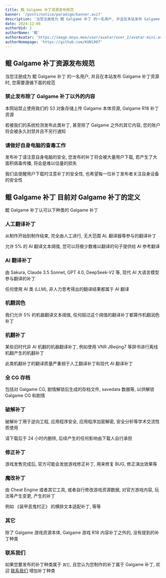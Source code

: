 ```yaml
---
title: 鲲 Galgame 补丁资源发布规范
banner: '/posts/notice/paradigm/banner.avif'
description: '当您注册成为 鲲 Galgame 补丁 的一名用户, 并且在本站发布 Galgame 补丁资源 时, 您需要遵循下面的规范, 禁止发布除了 Galgame 补丁以外的内容'
date: 2024-12-08
authorUid: 2
authorName: '鲲'
authorAvatar: 'https://image.moyu.moe/user/avatar/user_2/avatar-mini.avif'
authorHomepage: 'https://github.com/KUN1007'
---
```


## 鲲 Galgame 补丁资源发布规范

当您注册成为 鲲 Galgame 补丁 的一名用户, 并且在本站发布 Galgame 补丁资源 时, 您需要遵循下面的规范

### 禁止发布除了 Galgame 补丁以外的内容

本网站禁止使用我们的 S3 对象存储上传 Galgame 本体资源, Galgame R18 补丁资源

若被我们的系统检测发布此类补丁, 甚至除了 Galgame 之外的其它内容, 您的账户将会被永久封禁并且不另行通知

### 请做好自身电脑的查毒工作

发布补丁请注意自身电脑的安全, 您发布的补丁将会被大量用户下载, 若产生了大面积病毒传播, 将会是难以估量的损失

我们会提醒用户下载时注意补丁的安全性, 也希望每一位补丁发布者关注自身设备的安全性

## 鲲 Galgame 补丁 目前对 Galgame 补丁的定义

鲲 Galgame 补丁认可以下种类的 Galgame 补丁

### 人工翻译补丁

从制作开始到制作结束, 完全由人工进行, 无大范围 AI, 翻译器等参与的翻译补丁

允许 5% 的 AI 翻译文本阈值, 您可以将极少数难以翻译的句子提供给 AI 参考翻译

### AI 翻译补丁

由 Sakura, Claude 3.5 Sonnet, GPT 4.0, DeepSeek-V2 等, 现代 AI 大语言模型参与翻译的补丁

任何使用 AI 类 (LLM), 非人力思考得出的翻译结果都属于 AI 翻译

### 机翻润色

我们允许 5% 的机器翻译文本阈值, 任何超过这个阈值的翻译补丁都算作机翻润色补丁

### 机翻补丁

某些旧时代非 AI 机翻的机器翻译补丁, 例如使用 VNR JBeijing7 等辞书进行离线机翻产生的机翻补丁

此类机翻补丁的翻译质量严重弱于人工翻译补丁和现代 AI 翻译补丁

### 全 CG 存档

包括对 Galgame CG, 剧情解锁后生成的存档文件, savedata 数据等, 以供解锁 Galgame CG 和剧情

### 破解补丁

破解补丁用于逆向工程, 应用程序安全, 应用程序加密解密, 安全分析等学术交流性质使用

请下载后于 24 小时内删除, 后续产生的任何影响由下载人自行承担

### 修正补丁

游戏发售完成后, 官方可能会发放游戏修正补丁, 用来修复 BUG, 修正演出效果等

### 魔改补丁

由 Cheat Engine 或者其它工具, 或者自行修改游戏资源数据, 对官方游戏内容, 玩法等产生变更, 产生的补丁

例如 《装甲恶鬼村正》 的横排文本适配补丁, 等等

### 其它

除了 Galgame 游戏资源本体, Galgame 游戏 R18 内容补丁之外的, 没有提到的补丁种类

### 联系我们

如果您要发布的补丁种类属于 `其它`, 且您认为您制作的补丁属于 Galgame 补丁, 欢迎 [联系我们](/about/notice/feedback) 增加补丁种类
